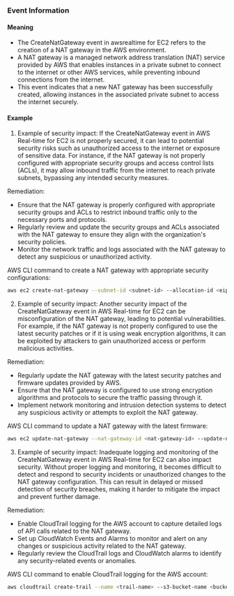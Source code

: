 
### Event Information

#### Meaning

- The CreateNatGateway event in awsrealtime for EC2 refers to the creation of a NAT gateway in the AWS environment.
- A NAT gateway is a managed network address translation (NAT) service provided by AWS that enables instances in a private subnet to connect to the internet or other AWS services, while preventing inbound connections from the internet.
- This event indicates that a new NAT gateway has been successfully created, allowing instances in the associated private subnet to access the internet securely.

#### Example

1. Example of security impact: If the CreateNatGateway event in AWS Real-time for EC2 is not properly secured, it can lead to potential security risks such as unauthorized access to the internet or exposure of sensitive data. For instance, if the NAT gateway is not properly configured with appropriate security groups and access control lists (ACLs), it may allow inbound traffic from the internet to reach private subnets, bypassing any intended security measures.

Remediation:
- Ensure that the NAT gateway is properly configured with appropriate security groups and ACLs to restrict inbound traffic only to the necessary ports and protocols.
- Regularly review and update the security groups and ACLs associated with the NAT gateway to ensure they align with the organization's security policies.
- Monitor the network traffic and logs associated with the NAT gateway to detect any suspicious or unauthorized activity.

AWS CLI command to create a NAT gateway with appropriate security configurations:
```bash
aws ec2 create-nat-gateway --subnet-id <subnet-id> --allocation-id <eip-allocation-id> --security-group-ids <security-group-ids>
```

2. Example of security impact: Another security impact of the CreateNatGateway event in AWS Real-time for EC2 can be misconfiguration of the NAT gateway, leading to potential vulnerabilities. For example, if the NAT gateway is not properly configured to use the latest security patches or if it is using weak encryption algorithms, it can be exploited by attackers to gain unauthorized access or perform malicious activities.

Remediation:
- Regularly update the NAT gateway with the latest security patches and firmware updates provided by AWS.
- Ensure that the NAT gateway is configured to use strong encryption algorithms and protocols to secure the traffic passing through it.
- Implement network monitoring and intrusion detection systems to detect any suspicious activity or attempts to exploit the NAT gateway.

AWS CLI command to update a NAT gateway with the latest firmware:
```bash
aws ec2 update-nat-gateway --nat-gateway-id <nat-gateway-id> --update-nat-gateway
```

3. Example of security impact: Inadequate logging and monitoring of the CreateNatGateway event in AWS Real-time for EC2 can also impact security. Without proper logging and monitoring, it becomes difficult to detect and respond to security incidents or unauthorized changes to the NAT gateway configuration. This can result in delayed or missed detection of security breaches, making it harder to mitigate the impact and prevent further damage.

Remediation:
- Enable CloudTrail logging for the AWS account to capture detailed logs of API calls related to the NAT gateway.
- Set up CloudWatch Events and Alarms to monitor and alert on any changes or suspicious activity related to the NAT gateway.
- Regularly review the CloudTrail logs and CloudWatch alarms to identify any security-related events or anomalies.

AWS CLI command to enable CloudTrail logging for the AWS account:
```bash
aws cloudtrail create-trail --name <trail-name> --s3-bucket-name <bucket-name> --is-multi-region-trail --include-global-service-events
```

